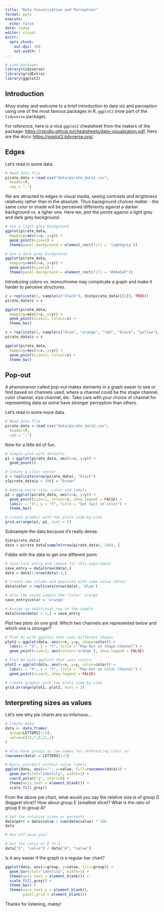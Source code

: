 ```yaml
---
title: "Data Visualization and Perception"
format: pptx
execute:
  echo: false
date: today
editor: visual
knitr:
  opts_chunk:
    out.dpi: 300
    out.width: 7
---
```


```r
# Load packages
library(tidyverse)
library(gridExtra)
library(ggplot2)
```

## Introduction

Ahoy matey and welcome to a brief introduction to data viz and perception using one of the most famous packages in R, `ggplot2` (now part of the `tidyverse` package).

For reference, here is a nice `ggplot2` cheatsheet from the makers of the package: <https://rstudio.github.io/cheatsheets/data-visualization.pdf>. Here are the docs: <https://ggplot2.tidyverse.org/>.

## Edges

Let's read in some data.

```r
# Read data file
pirate_data = read.csv("data/pirate_data1.csv",
  header=T,
  sep = ",")
```

We are attracted to edges in visual media, seeing contrasts and brightness relatively rather than in the absolute. Thus background choices matter - the same color or shade will be perceived differently against a darker background vs. a ligher one. Here we, plot the points against a light grey and dark grey background.

```r
# Use a light grey background
ggplot(pirate_data,
  mapping=aes(x=x, y=y)) +
  geom_point(size=2) +
  theme(panel.background = element_rect(fill = 'lightgrey'))

# Use a dark grey background
ggplot(pirate_data,
  mapping=aes(x=x, y=y)) +
  geom_point(size=2) +
  theme(panel.background = element_rect(fill = "#36454F"))
```

Introducing colors vs. monochrome may complicate a graph and make it harder to perceive structures.

```r
z = replicate(1, sample(c("black"), dim(pirate_data)[[1]], TRUE))
pirate_data$z = z

ggplot(pirate_data,
  mapping=aes(x=x, y=y)) +
  geom_point(size=2, colour=z) +
  theme_bw()

z = replicate(1, sample(c("blue", "orange", "red", "black", "yellow"), dim(pirate_data)[[1]], TRUE))
pirate_data$z = z

ggplot(pirate_data,
  mapping=aes(x=x, y=y)) +
  geom_point(size=2, colour=z) +
  theme_bw()
```

## Pop-out

A phenomenon called pop-out makes elements in a graph easier to see or find based on channels used, where a channel could be the shape channel, color channel, size channel, etc. Take care with your choice of channel for representing data as some have stronger perception than others.

Let's read in some more data.

```r
# Read data file
pirate_data = read.csv("data/pirate_data2.csv",
  header=T,
  sep = ",")
```

Now for a little bit of fun.

```r
# Simple plot with defaults
p1 = ggplot(pirate_data, aes(x=x, y=y)) +
  geom_point()

# Create a color vector
z = replicate(nrow(pirate_data), "black")
z[pirate_data$y < 300] = "brown"

# Adding point size, color and labels
p2 = ggplot(pirate_data, aes(x=x, y=y)) +
  geom_point(size=1, colour=z, show.legend = FALSE) +
  labs(x = "X", y = "Y", title = "Set Sail in Color") + 
  theme_bw()

# Create graphic with two plots side-by-side
grid.arrange(p1, p2, ncol = 2)
```

Subsample the data because it's really dense.

```r
dim(pirate_data)
data = pirate_data[sample(nrow(pirate_data), 100), ]
```

Fiddle with the data to get one different point.

```r
# Save last entry and remove for this experiment
save_entry = data[nrow(data),]
data = data[1:nrow(data)-1,]

# Create new column and populate with same value (blue)
data$color = replicate(nrow(data), 'blue')

# Give the saved sample the "color" orange
save_entry$color = 'orange'

# Assign an additional row to the sample
data[nrow(data) + 1,] = save_entry
```

Plot two plots on one grid. Which two channels are represented below and which one is stronger?

```r
# Plot #1 with ggplot2 that uses different shapes
plot1 = ggplot(data, aes(x=x, y=y, shape=color)) +
  labs(x = "X", y = "Y", title = "Pop-Out on Shape Channel") + 
  geom_point(size=3, aes(colour='orange'), show.legend = FALSE)

# Plot #2 with ggplot2 that uses colors
plot2 = ggplot(data, aes(x=x, y=y, color=color)) +
  labs(x = "X", y = "Y", title = "Pop-Out on Color Channel") + 
  geom_point(size=3, show.legend = FALSE)

# Create graphic with two plots side-by-side
grid.arrange(plot1, plot2, ncol = 2)
```

## Interpreting sizes as values

Let's see why pie charts are so infamous...

```r
# Create Data
data <- data.frame(
  group=LETTERS[1:5],
  value=c(13,7,9,21,2)
)

# Also have groups as row names for referencing later on
rownames(data) = LETTERS[1:5]

# Basic piechart without value labels
ggplot(data, aes(x="", y=value, fill=rownames(data))) +
  geom_bar(stat="identity", width=1) +
  coord_polar("y", start=0) +
  theme(axis.text = element_blank()) +
  scale_fill_grey()
```

From the above pie chart, what would you say the relative size is of group D (biggest slice)? How about group E (smallest slice)? What is the ratio of group E to group A?

```r
# Get the relative sizes or percents
data$perc = data$value / sum(data$value) * 100
data

# How off were you?

# Get the ratio of E to A
data["E", "value"] / data["A", "value"]
```

Is it any easier if the graph is a regular bar chart?

```r
ggplot(data, aes(x=group, y=value, fill=group)) +
  geom_bar(stat="identity", width=1) +
  theme(axis.text = element_blank()) +
  scale_fill_grey() +
  theme_bw() +
  theme(axis.text.y = element_blank(),
        panel.grid = element_blank())
```

Thanks for listening, matey!
